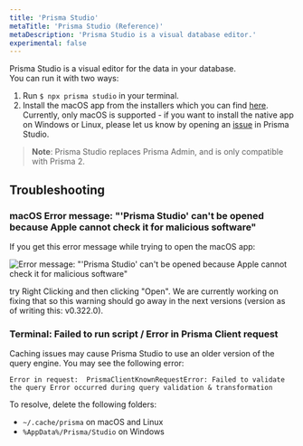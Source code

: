 ```yaml
---
title: 'Prisma Studio'
metaTitle: 'Prisma Studio (Reference)'
metaDescription: 'Prisma Studio is a visual database editor.'
experimental: false
---
```


<TopBlock>

Prisma Studio is a visual editor for the data in your database.  
You can run it with two ways:

1. Run `$ npx prisma studio` in your terminal.
2. Install the macOS app from the installers which you can find [here](https://github.com/prisma/studio/releases). Currently, only macOS is supported - if you want to install the native app on Windows or Linux, please let us know by opening an [issue](https://github.com/prisma/studio/issues) in Prisma Studio.

> **Note**: Prisma Studio replaces Prisma Admin, and is only compatible with Prisma 2.

</TopBlock>

## Troubleshooting

### macOS Error message: "'Prisma Studio' can't be opened because Apple cannot check it for malicious software"

If you get this error message while trying to open the macOS app:

![Error message: "'Prisma Studio' can't be opened because Apple cannot check it for malicious software"](https://files.slack.com/files-pri/T0MQBS8JG-F01FU9K26KB/image.png)

try Right Clicking and then clicking "Open". We are currently working on fixing that so this warning should go away in the next versions (version as of writing this: v0.322.0).


### Terminal: Failed to run script / Error in Prisma Client request

Caching issues may cause Prisma Studio to use an older version of the query engine. You may see the following error: 

```
Error in request:  PrismaClientKnownRequestError: Failed to validate the query Error occurred during query validation & transformation
```

To resolve, delete the following folders:

* `~/.cache/prisma` on macOS and Linux
* `%AppData%/Prisma/Studio` on Windows
